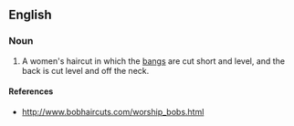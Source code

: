 ==English==

===Noun===
#A women's haircut in which the [[bangs]] are cut short and level, and the back is cut level and off the neck.

====References====

*http://www.bobhaircuts.com/worship_bobs.html